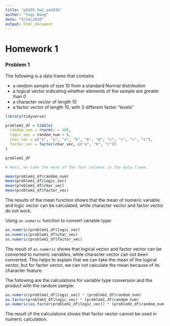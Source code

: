 ```yaml
---
title: "p8105_hw1_yw3436"
author: "Yuqi Wang"
date: "9/14/2020"
output: html_document
---
```



# Homework 1

### Problem 1

The following is a data frame that contains

* a random sample of size 10 from a standard Normal distribution
* a logical vector indicating whether elements of the sample are greater than 0
* a character vector of length 10
* a factor vector of length 10, with 3 different factor “levels”

```r
library(tidyverse)

problem1_df = tibble(
  random_num = rnorm(n = 10),
  logic_vec = random_num > 0,
  char_vec = c("a", "a", "a", "b", "b", "b", "c", "c", "c", "c"),
  factor_vec = factor(char_vec, c("a", "b", "c"))
)

problem1_df

# Next, we take the mean of the four columns in the data frame.

mean(problem1_df$random_num)
mean(problem1_df$logic_vec)
mean(problem1_df$char_vec)
mean(problem1_df$factor_vec)

```

The results of the mean function shows that the mean of numeric variable and logic vector can be calculated, while character vector and factor vector do not work.

Using `as.numeric` function to convert variable type:

```r
as.numeric(problem1_df$logic_vec)
as.numeric(problem1_df$char_vec)
as.numeric(problem1_df$factor_vec)
```

The result of `as.numeric` shows that logical vector and factor vector can be converted to numeric variables, while character vector can not been converted. This helps to explain that we can take the mean of the logical vector, but for factor vector, we can not calculate the mean because of its character feature.


The following are the calculations for variable type conversion and the product with the random sample:

```r
as.numeric(problem1_df$logic_vec) * (problem1_df$random_num)
as.factor(problem1_df$logic_vec) * (problem1_df$random_num)
as.numeric(as.factor(problem1_df$logic_vec)) * (problem1_df$random_num)
```

The result of the calculations shows that factor vector cannot be used in numeric calculation.








